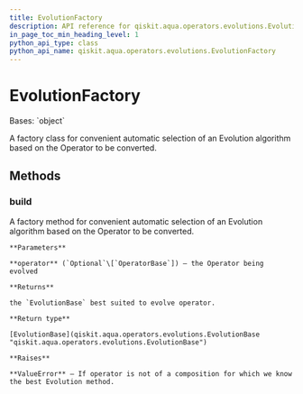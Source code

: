 ```yaml
---
title: EvolutionFactory
description: API reference for qiskit.aqua.operators.evolutions.EvolutionFactory
in_page_toc_min_heading_level: 1
python_api_type: class
python_api_name: qiskit.aqua.operators.evolutions.EvolutionFactory
---
```


# EvolutionFactory

<Class id="qiskit.aqua.operators.evolutions.EvolutionFactory" isDedicatedPage={true} github="https://github.com/qiskit-community/qiskit-aqua/tree/stable/0.9/qiskit/aqua/operators/evolutions/evolution_factory.py" signature="EvolutionFactory" modifiers="class">
  Bases: `object`

  A factory class for convenient automatic selection of an Evolution algorithm based on the Operator to be converted.

  ## Methods

  ### build

  <Function id="qiskit.aqua.operators.evolutions.EvolutionFactory.build" signature="EvolutionFactory.build(operator=None)" modifiers="static">
    A factory method for convenient automatic selection of an Evolution algorithm based on the Operator to be converted.

    **Parameters**

    **operator** (`Optional`\[`OperatorBase`]) – the Operator being evolved

    **Returns**

    the `EvolutionBase` best suited to evolve operator.

    **Return type**

    [EvolutionBase](qiskit.aqua.operators.evolutions.EvolutionBase "qiskit.aqua.operators.evolutions.EvolutionBase")

    **Raises**

    **ValueError** – If operator is not of a composition for which we know the best Evolution method.
  </Function>
</Class>

